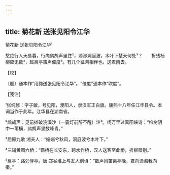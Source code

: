 ```yaml
---
---
---
```

title: 菊花新 送张见阳令江华
---



菊花新 送张见阳令江华¹





愁绝行人天易暮，行向鹧鸪声里住²，渺渺洞庭波，木叶下楚天何处³？　　折残杨柳应无数⁴，趁离亭笛声催度⁵。有几个征鸿相伴也，送君南去。





【校】


〔题〕通本作“用韵送张见阳令江华”。“催度”通本作“吹度”。





【笺注】


¹张纯修：字子敏，号见阳，浭阳人，隶汉军正白旗。康熙十八年任江华县令。本词当作于此年。江华县在湖南省。

²鹧鸪声：见前摊破浣溪沙（一霎灯前醉不醒）注³。杨万里过真阳峡诗：“榕树阴中一苇横，鹧鸪声里数峰青。”

³屈原九歌 湘夫人：“嫋嫋兮秋风，洞庭波兮木叶下。”

⁴三辅黄图六桥：“霸桥在长安东，跨水作桥，汉人送客至此桥，折柳赠别。”

⁵离亭：路旁驿亭。唐 郑谷淮上与友人别诗：“数声风笛离亭晚，君向潇湘我向秦。”
